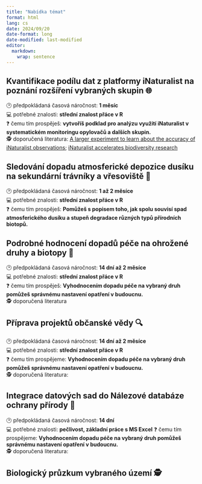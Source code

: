 ---
title: "Nabídka témat"
format: html
lang: cs
date: 2024/09/20
date-format: long
date-modified: last-modified
editor: 
  markdown: 
    wrap: sentence
---

## Kvantifikace podílu dat z platformy iNaturalist na poznání rozšíření vybraných skupin 🌐
🕑 předpokládaná časová náročnost: **1 měsíc**  
💻 potřebné znalosti: **střední znalost přáce v R**  
❓ čemu tím prospěješ: **vytvoříš podklad pro analýzu využití iNaturalist v systematickém monitoringu opylovačů a dalších skupin.**  
🕵️ doporučená literatura: [A larger experiment to learn about the accuracy of iNaturalist observations](https://www.inaturalist.org/blog/91400-a-larger-experiment-to-learn-about-the-accuracy-of-inaturalist-observations); [iNaturalist accelerates biodiversity research](https://academic.oup.com/bioscience/advance-article/doi/10.1093/biosci/biaf104/8185761)

## Sledování dopadu atmosferické depozice dusíku na sekundární trávníky a vřesoviště 🌱
🕑 předpokládaná časová náročnost: **1 až 2 měsíce**  
💻 potřebné znalosti: **střední znalost přáce v R**  
❓ čemu tím prospěješ: **Pomůžeš s popisem toho, jak spolu souvisí spad atmosferického dusíku a stupeň degradace různých typů přírodních biotopů.**

## Podrobné hodnocení dopadů péče na ohrožené druhy a biotopy 🦋
🕑 předpokládaná časová náročnost: **14 dní až 2 měsíce**  
💻 potřebné znalosti: **střední znalost přáce v R**  
❓ čemu tím prospěješ: **Vyhodnocením dopadu péče na vybraný druh pomůžeš správnému nastavení opatření v budoucnu.**   
🕵️ doporučená literatura

## Příprava projektů občanské vědy 🔍
🕑 předpokládaná časová náročnost: **14 dní až 2 měsíce**  
💻 potřebné znalosti: **střední znalost přáce v R**  
❓ čemu tím prospějeme: **Vyhodnocením dopadu péče na vybraný druh pomůžeš správnému nastavení opatření v budoucnu.**   
🕵️ doporučená literatura:

## Integrace datových sad do Nálezové databáze ochrany přírody 💾
🕑 předpokládaná časová náročnost: **14 dní**  
💻 potřebné znalosti: **pečlivost, základní práce s MS Excel** 
❓ čemu tím prospějeme: **Vyhodnocením dopadu péče na vybraný druh pomůžeš správnému nastavení opatření v budoucnu.**   
🕵️ doporučená literatura:

## Biologický průzkum vybraného území 🕵
 
